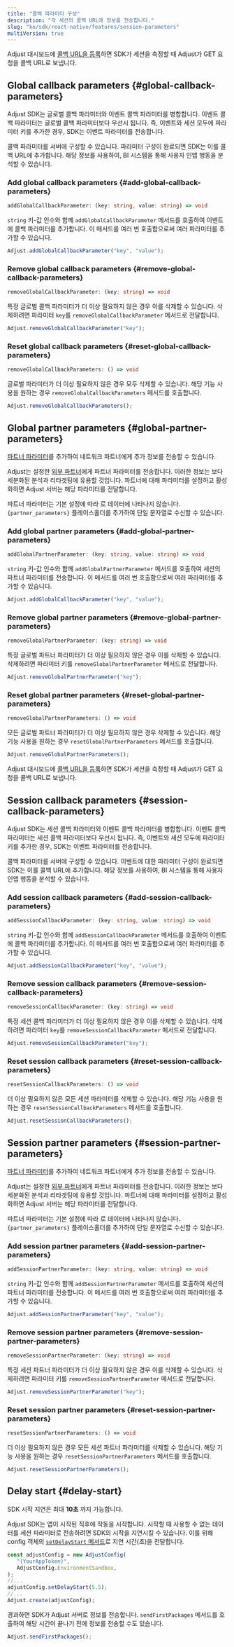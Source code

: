 ```yaml
---
title: "콜백 파라미터 구성"
description: "각 세션의 콜백 URL에 정보를 전송합니다."
slug: "ko/sdk/react-native/features/session-parameters"
multiVersion: true
---
```


<SdkVersion version="v5">

Adjust 대시보드에 [콜백 URL을 등록](https://help.adjust.com/ko/article/recommended-placeholders-callbacks)하면 SDK가 세션을 측정할 때 Adjust가 GET 요청을 콜백 URL로 보냅니다.

## Global callback parameters {#global-callback-parameters}

<Callout type="note">

Adjust SDK는 글로벌 콜백 파라미터와 이벤트 콜백 파라미터를 병합합니다. 이벤트 콜백 파라미터는 글로벌 콜백 파라미터보다 우선시 됩니다. 즉, 이벤트와 세션 모두에 파라미터 키를 추가한 경우, SDK는 이벤트 파라미터를 전송합니다.

</Callout>

콜백 파라미터를 서버에 구성할 수 있습니다. 파라미터 구성이 완료되면 SDK는 이를 콜백 URL에 추가합니다. 해당 정보를 사용하여, BI 시스템을 통해 사용자 인앱 행동을 분석할 수 있습니다.

### Add global callback parameters {#add-global-callback-parameters}

<CodeBlock title="메서드 서명">

```ts
addGlobalCallbackParameter: (key: string, value: string) => void
```

</CodeBlock>

`string` 키\-값 인수와 함께 `addGlobalCallbackParameter` 메서드를 호출하여 이벤트에 콜백 파라미터를 추가합니다. 이 메서드를 여러 번 호출함으로써 여러 파라미터를 추가할 수 있습니다.

```jsx
Adjust.addGlobalCallbackParameter("key", "value");
```

### Remove global callback parameters {#remove-global-callback-parameters}

<CodeBlock title="메서드 서명">

```ts
removeGlobalCallbackParameter: (key: string) => void
```

</CodeBlock>

특정 글로벌 콜백 파라미터가 더 이상 필요하지 않은 경우 이를 삭제할 수 있습니다. 삭제하려면 파라미터 `key`를 `removeGlobalCallbackParameter` 메서드로 전달합니다.

```jsx
Adjust.removeGlobalCallbackParameter("key");
```

### Reset global callback parameters {#reset-global-callback-parameters}

<CodeBlock title="메서드 서명">

```ts
removeGlobalCallbackParameters: () => void
```

</CodeBlock>

글로벌 파라미터가 더 이상 필요하지 않은 경우 모두 삭제할 수 있습니다. 해당 기능 사용을 원하는 경우 `removeGlobalCallbackParameters` 메서드를 호출합니다.

```jsx
Adjust.removeGlobalCallbackParameters();
```

## Global partner parameters {#global-partner-parameters}

[파트너 파라미터](https://help.adjust.com/ko/article/data-sharing-ad-network#map-parameters)를 추가하여 네트워크 파트너에게 추가 정보를 전송할 수 있습니다.

Adjust는 설정한 [외부 파트너](https://help.adjust.com/ko/article/integrated-partners)에게 파트너 파라미터를 전송합니다. 이러한 정보는 보다 세분화된 분석과 리타겟팅에 유용할 것입니다. 파트너에 대해 파라미터를 설정하고 활성화하면 Adjust 서버는 해당 파라미터를 전달합니다.

<Callout type="note">

파트너 파라미터는 기본 설정에 따라 로 데이터에 나타나지 않습니다. `{partner_parameters}` 플레이스홀더를 추가하여 단일 문자열로 수신할 수 있습니다.

</Callout>

### Add global partner parameters {#add-global-partner-parameters}

<CodeBlock title="메서드 서명">

```ts
addGlobalPartnerParameter: (key: string, value: string) => void
```

</CodeBlock>

`string` 키\-값 인수와 함께 `addGlobalPartnerParameter` 메서드를 호출하여 세션의 파트너 파라미터를 전송합니다. 이 메서드를 여러 번 호출함으로써 여러 파라미터를 추가할 수 있습니다.

```jsx
Adjust.addGlobalCallbackParameter("key", "value");
```

### Remove global partner parameters {#remove-global-partner-parameters}

<CodeBlock title="메서드 서명">

```ts
removeGlobalPartnerParameter: (key: string) => void
```

</CodeBlock>

특정 글로벌 파트너 파라미터가 더 이상 필요하지 않은 경우 이를 삭제할 수 있습니다. 삭제하려면 파라미터 키를 `removeGlobalPartnerParameter` 메서드로 전달합니다.

```jsx
Adjust.removeGlobalPartnerParameter("key");
```

### Reset global partner parameters {#reset-global-partner-parameters}

<CodeBlock title="메서드 서명">

```ts
removeGlobalPartnerParameters: () => void
```

</CodeBlock>

모든 글로벌 파트너 파라미터가 더 이상 필요하지 않은 경우 삭제할 수 있습니다. 해당 기능 사용을 원하는 경우 `resetGlobalPartnerParameters` 메서드를 호출합니다.

```jsx
Adjust.removeGlobalPartnerParameters();
```

</SdkVersion>
<SdkVersion version="v4">

Adjust 대시보드에 [콜백 URL을 등록](https://help.adjust.com/ko/article/recommended-placeholders-callbacks)하면 SDK가 세션을 측정할 때 Adjust가 GET 요청을 콜백 URL로 보냅니다.

## Session callback parameters {#session-callback-parameters}

<Callout type="note">

Adjust SDK는 세션 콜백 파라미터와 이벤트 콜백 파라미터를 병합합니다. 이벤트 콜백 파라미터는 세션 콜백 파라미터보다 우선시 됩니다. 즉, 이벤트와 세션 모두에 파라미터 키를 추가한 경우, SDK는 이벤트 파라미터를 전송합니다.

</Callout>

콜백 파라미터를 서버에 구성할 수 있습니다. 이벤트에 대한 파라미터 구성이 완료되면 SDK는 이를 콜백 URL에 추가합니다. 해당 정보를 사용하여, BI 시스템을 통해 사용자 인앱 행동을 분석할 수 있습니다.

### Add session callback parameters {#add-session-callback-parameters}

<CodeBlock title="메서드 서명">

```ts
addSessionCallbackParameter: (key: string, value: string) => void
```

</CodeBlock>

`string` 키\-값 인수와 함께 `addSessionCallbackParameter` 메서드를 호출하여 이벤트에 콜백 파라미터를 추가합니다. 이 메서드를 여러 번 호출함으로써 여러 파라미터를 추가할 수 있습니다.

```jsx
Adjust.addSessionCallbackParameter("key", "value");
```

### Remove session callback parameters {#remove-session-callback-parameters}

<CodeBlock title="메서드 서명">

```ts
removeSessionCallbackParameter: (key: string) => void
```

</CodeBlock>

특정 세션 콜백 파라미터가 더 이상 필요하지 않은 경우 이를 삭제할 수 있습니다. 삭제하려면 파라미터 `key`를 `removeSessionCallbackParameter` 메서드로 전달합니다.

```jsx
Adjust.removeSessionCallbackParameter("key");
```

### Reset session callback parameters {#reset-session-callback-parameters}

<CodeBlock title="메서드 서명">

```ts
resetSessionCallbackParameters: () => void
```

</CodeBlock>

더 이상 필요하지 않은 모든 세션 파라미터를 삭제할 수 있습니다. 해당 기능 사용을 원하는 경우 `resetSessionCallbackParameters` 메서드를 호출합니다.

```jsx
Adjust.resetSessionCallbackParameters();
```

## Session partner parameters {#session-partner-parameters}

[파트너 파라미터](https://help.adjust.com/ko/article/data-sharing-ad-network#map-parameters)를 추가하여 네트워크 파트너에게 추가 정보를 전송할 수 있습니다.

Adjust는 설정한 [외부 파트너](https://help.adjust.com/ko/article/integrated-partners)에게 파트너 파라미터를 전송합니다. 이러한 정보는 보다 세분화된 분석과 리타겟팅에 유용할 것입니다. 파트너에 대해 파라미터를 설정하고 활성화하면 Adjust 서버는 해당 파라미터를 전달합니다.

<Callout type="note">

파트너 파라미터는 기본 설정에 따라 로 데이터에 나타나지 않습니다. `{partner_parameters}` 플레이스홀더를 추가하여 단일 문자열로 수신할 수 있습니다.

</Callout>

### Add session partner parameters {#add-session-partner-parameters}

<CodeBlock title="메서드 서명">

```ts
addSessionPartnerParameter: (key: string, value: string) => void
```

</CodeBlock>

`string` 키\-값 인수와 함께 `addSessionPartnerParameter` 메서드를 호출하여 세션의 파트너 파라미터를 전송합니다. 이 메서드를 여러 번 호출함으로써 여러 파라미터를 추가할 수 있습니다.

```jsx
Adjust.addSessionPartnerParameter("key", "value");
```

### Remove session partner parameters {#remove-session-partner-parameters}

<CodeBlock title="메서드 서명">

```ts
removeSessionPartnerParameter: (key: string) => void
```

</CodeBlock>

특정 세션 파트너 파라미터가 더 이상 필요하지 않은 경우 이를 삭제할 수 있습니다. 삭제하려면 파라미터 키를 `removeSessionPartnerParameter` 메서드로 전달합니다.

```jsx
Adjust.removeSessionPartnerParameter("key");
```

### Reset session partner parameters {#reset-session-partner-parameters}

<CodeBlock title="메서드 서명">

```ts
resetSessionPartnerParameters: () => void
```

</CodeBlock>

더 이상 필요하지 않은 경우 모든 세션 파트너 파라미터를 삭제할 수 있습니다. 해당 기능 사용을 원하는 경우 `resetSessionPartnerParameters` 메서드를 호출합니다.

```jsx
Adjust.resetSessionPartnerParameters();
```

## Delay start {#delay-start}

<Callout type="note">

SDK 시작 지연은 최대 **10초** 까지 가능합니다.

</Callout>

Adjust SDK는 앱이 시작된 직후에 작동을 시작합니다. 시작할 때 사용할 수 없는 데이터를 세션 파라미터로 전송하려면 SDK의 시작을 지연시킬 수 있습니다. 이를 위해 config 객체의 [`setDelayStart` 메서드](/ko/sdk/react-native/configuration#delay-the-start-of-the-sdk)로 지연 시간\(초\)을 전달합니다.

```jsx
const adjustConfig = new AdjustConfig(
   "{YourAppToken}",
   AdjustConfig.EnvironmentSandbox,
);
//...
adjustConfig.setDelayStart(5.5);
//...
Adjust.create(adjustConfig);
```

경과하면 SDK가 Adjust 서버로 정보를 전송합니다. `sendFirstPackages` 메서드를 호출하여 해당 시간이 끝나기 전에 정보를 전송할 수도 있습니다.

```jsx
Adjust.sendFirstPackages();
```

</SdkVersion>
